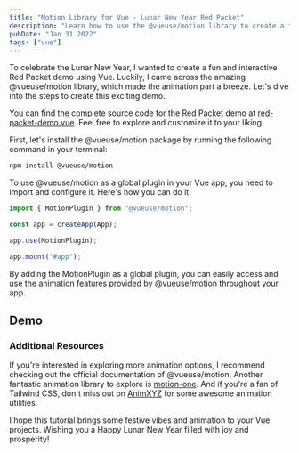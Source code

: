 ```yaml
---
title: "Motion Library for Vue - Lunar New Year Red Packet"
description: "Learn how to use the @vueuse/motion library to create a fun and interactive Red Packet for the Lunar New Year."
pubDate: "Jan 31 2022"
tags: ["vue"]
---
```



To celebrate the Lunar New Year, I wanted to create a fun and interactive Red Packet demo using Vue. Luckily, I came across the amazing @vueuse/motion library, which made the animation part a breeze. Let's dive into the steps to create this exciting demo.

You can find the complete source code for the Red Packet demo at [red-packet-demo.vue](https://github.com/leovoon/explore-vue/blob/main/src/components/RedPacketDemo.vue). Feel free to explore and customize it to your liking.

First, let's install the @vueuse/motion package by running the following command in your terminal:

```bash
npm install @vueuse/motion
```

To use @vueuse/motion as a global plugin in your Vue app, you need to import and configure it. Here's how you can do it:

```js
import { MotionPlugin } from "@vueuse/motion";

const app = createApp(App);

app.use(MotionPlugin);

app.mount("#app");
```

By adding the MotionPlugin as a global plugin, you can easily access and use the animation features provided by @vueuse/motion throughout your app.

## Demo

<RedPacket client:visible />

### Additional Resources

If you're interested in exploring more animation options, I recommend checking out the official documentation of @vueuse/motion. Another fantastic animation library to explore is [motion-one](https://motion.dev/guides/quick-start). And if you're a fan of Tailwind CSS, don't miss out on [AnimXYZ](https://animxyz.com/) for some awesome animation utilities.

I hope this tutorial brings some festive vibes and animation to your Vue projects. Wishing you a Happy Lunar New Year filled with joy and prosperity!
